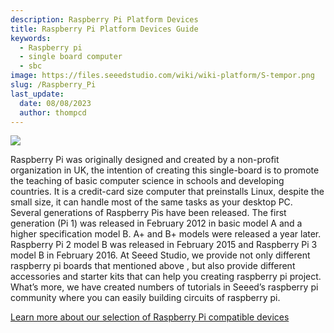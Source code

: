 ```yaml
---
description: Raspberry Pi Platform Devices
title: Raspberry Pi Platform Devices Guide
keywords:
  - Raspberry pi
  - single board computer
  - sbc
image: https://files.seeedstudio.com/wiki/wiki-platform/S-tempor.png
slug: /Raspberry_Pi
last_update:
  date: 08/08/2023
  author: thompcd
---
```



<div style={{textAlign:'center'}}><img src="https://files.seeedstudio.com/wiki/wiki-platform/collection_page/NVIDIA_Jetson_collection_front.jpg" style={{width:1200, height:'auto'}}/></div>

Raspberry Pi was originally designed and created by a non-profit organization in UK, the intention of creating this single-board is to promote the teaching of basic computer science in schools and developing countries. It is a credit-card size computer that preinstalls Linux, despite the small size, it can handle most of the same tasks as your desktop PC.
Several generations of Raspberry Pis have been released. The first generation (Pi 1) was released in February 2012 in basic model A and a higher specification model B. A+ and B+ models were released a year later. Raspberry Pi 2 model B was released in February 2015 and Raspberry Pi 3 model B in February 2016.
At Seeed Studio, we provide not only different raspberry pi boards that mentioned above , but also provide different accessories and starter kits that can help you creating raspberry pi project. What’s more, we have created numbers of tutorials in Seeed’s raspberry pi community where you can easily building circuits of raspberry pi.

<div class="all_container">
  <div class="rpi_compare">
      <div class="start_card_wrapper">
          <a href= "https://files.seeedstudio.com/products/NVIDIA/NVIDIA-Jetson-Devices-and-carrier-boards-comparision.pdf" class="rpi_compare_label2">Learn more about our selection of Raspberry Pi compatible devices</a>
      </div>
  </div>
</div>

<RpiPage title="Raspberry Pi Hardware" />